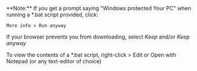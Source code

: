 <div className="note">
**Note:** If you get a prompt saying "Windows protected Your PC" when running a *.bat script provided, click:

```More info > Run anyway```

If your browser prevents you from downloading, select *Keep* and/or *Keep anyway*

To view the contents of a *.bat script, right-click > Edit or Open with Notepad (or any text-editor of choice)
</div>